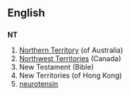 ==English==
==={{initialism}}===
'''NT'''

#[[Northern Territory]] (of Australia)
#[[Northwest Territories]] (Canada)
# New Testament (Bible)
# New Territories (of Hong Kong)
# [[neurotensin]]